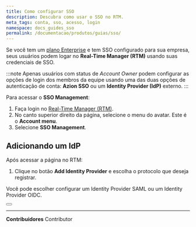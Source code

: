 ```yaml
---
title: Como configurar SSO
description: Descubra como usar o SSO no RTM.
meta_tags: conta, sso, acesso, login
namespace: docs_guides_sso
permalink: /documentacao/produtos/guias/sso/
---
```



Se você tem um [plano Enterprise](https://www.azion.com/pt-br/precos/#planos) e tem SSO configurado para sua empresa, seus usuários podem logar no **Real-Time Manager (RTM)** usando suas credenciais de SSO.

:::note
Apenas usuários com status de *Account Owner* podem configurar as opções de login dos membros da equipe usando uma das duas opções de autenticação de conta: **Azion SSO** ou um **Identity Provider (IdP)** externo.
:::

Para acessar o **SSO Management**:

1. Faça login no [Real-Time Manager (RTM)](https://console.azion.com/).
2. No canto superior direito da página, selecione o menu do avatar. Este é o **Account menu**.
3. Selecione **SSO Management**.

## Adicionando um IdP

Após acessar a página no RTM:

1. Clique no botão **Add Identity Provider** e escolha o protocolo que deseja registrar.

Você pode escolher configurar um Identity Provider SAML ou um Identity Provider OIDC.

<Button href="/pt-br/documentacao/produtos/guias/#contas" text="guias de provedores de identidade"></Button>



---


**Contribuidores** <ContributorList>Contributor</ContributorList>
